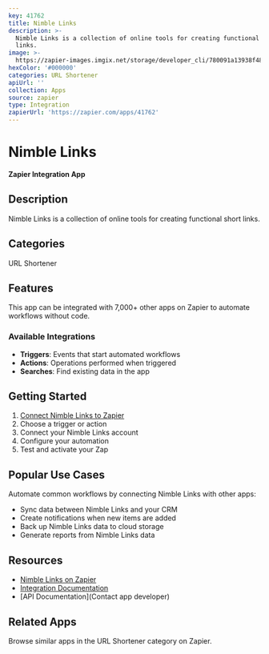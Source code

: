 ```yaml
---
key: 41762
title: Nimble Links
description: >-
  Nimble Links is a collection of online tools for creating functional short
  links.
image: >-
  https://zapier-images.imgix.net/storage/developer_cli/780091a13938f486b8c07f74664f4eae.png?auto=format%2Ccompress&ixlib=python-3.0.0&q=50
hexColor: '#000000'
categories: URL Shortener
apiUrl: ''
collection: Apps
source: zapier
type: Integration
zapierUrl: 'https://zapier.com/apps/41762'
---
```

# Nimble Links

**Zapier Integration App**

## Description

Nimble Links is a collection of online tools for creating functional short links.

## Categories

URL Shortener

## Features

This app can be integrated with 7,000+ other apps on Zapier to automate workflows without code.

### Available Integrations

- **Triggers**: Events that start automated workflows
- **Actions**: Operations performed when triggered
- **Searches**: Find existing data in the app

## Getting Started

1. [Connect Nimble Links to Zapier](https://zapier.com/apps/41762)
2. Choose a trigger or action
3. Connect your Nimble Links account
4. Configure your automation
5. Test and activate your Zap

## Popular Use Cases

Automate common workflows by connecting Nimble Links with other apps:

- Sync data between Nimble Links and your CRM
- Create notifications when new items are added
- Back up Nimble Links data to cloud storage
- Generate reports from Nimble Links data

## Resources

- [Nimble Links on Zapier](https://zapier.com/apps/41762)
- [Integration Documentation](https://zapier.com/apps/41762/integrations)
- [API Documentation](Contact app developer)

## Related Apps

Browse similar apps in the URL Shortener category on Zapier.
